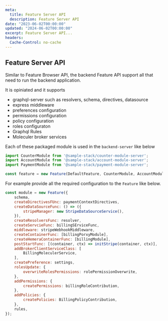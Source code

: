 ```yaml
---
meta:
  title: Feature Server API
  description: Feature Server API
date: "2023-06-02T00:00:00"
updated: "2024-06-02T00:00:00"
excerpt: Feature Server API...
headers:
  Cache-Control: no-cache
---
```


## Feature Server API

Similar to Feature Browser API, the backend Feature API support all that need to run the backend application.

It is opiniated and it supports 
- graphql-server such as resolvers, schema, directives, datasource
- express middleware
- preferences configuration
- permissions configuration
- policy configuration
- roles configuraton
- Graphql Rules
- Moleculer broker services

Each of these packaged module is used in the `backend-server` like below

```js
import CounterModule from '@sample-stack/counter-module-server';
import AccountModule from '@sample-stack/account-module-server';
import PaymentModule from '@sample-stack/payment-module-server';

const feature = new Feature(DefaultFeature, CounterModule, AccountModule, PaymentModule);
```

For example provide all the required configuration to the `Feature` like below. 

```js
const module = new Feature({
    schema,
    createDirectivesFUnc: paymentContextDirectives,
    createDataSourceFunc: () => ({
        stripeManager: new StripeDataSourceService(),
    }),
    createResolversFunc: resolver,
    createServcieFunc: billingSErviceFunc,
    middleware: stripeWebhookMiddleware,
    createContainerFunc: [billingPorxyModule],
    createHemeraContainerFunc: [billingModule],
    postStartFunc: [(container, ctx) => initStripe(container, ctx)],
    addBrokerClientServiceClass: [
        BillingMoleculerService,
    ],
    createPreference: settings,
    rolesUpdate: {
        overwriteRolesPermissions: rolePermissionOverwrite,
    },
    addPermissions: {
        createPermissions: billingRoleContribution,
    },
    addPolicies: {
        createPolicies: BillingPolicyContribution,
    },
    rules,
});
```